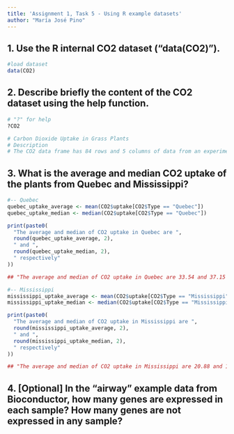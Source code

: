 ```yaml
---
title: 'Assignment 1, Task 5 - Using R example datasets'
author: "María José Pino"
---
```


## 1. Use the R internal CO2 dataset (“data(CO2)”).
```r
#load dataset
data(CO2)
```

## 2. Describe briefly the content of the CO2 dataset using the help function.
```r
# "?" for help
?CO2

# Carbon Dioxide Uptake in Grass Plants
# Description
# The CO2 data frame has 84 rows and 5 columns of data from an experiment on the cold tolerance of the grass species Echinochloa crus-galli.
```

## 3. What is the average and median CO2 uptake of the plants from Quebec and Mississippi?
```r
#-- Quebec
quebec_uptake_average <- mean(CO2$uptake[CO2$Type == "Quebec"])
quebec_uptake_median <- median(CO2$uptake[CO2$Type == "Quebec"])

print(paste0(
  "The average and median of CO2 uptake in Quebec are ",
  round(quebec_uptake_average, 2),
  " and ",
  round(quebec_uptake_median, 2),
  " respectively"
))

## "The average and median of CO2 uptake in Quebec are 33.54 and 37.15 respectively"

#-- Mississippi
mississippi_uptake_average <- mean(CO2$uptake[CO2$Type == "Mississippi"])
mississippi_uptake_median <- median(CO2$uptake[CO2$Type == "Mississippi"])

print(paste0(
  "The average and median of CO2 uptake in Mississippi are ",
  round(mississippi_uptake_average, 2),
  " and ",
  round(mississippi_uptake_median, 2),
  " respectively"
))

## "The average and median of CO2 uptake in Mississippi are 20.88 and 19.3 respectively"
```

## 4. [Optional] In the “airway” example data from Bioconductor, how many genes are expressed in each sample? How many genes are not expressed in any sample?


